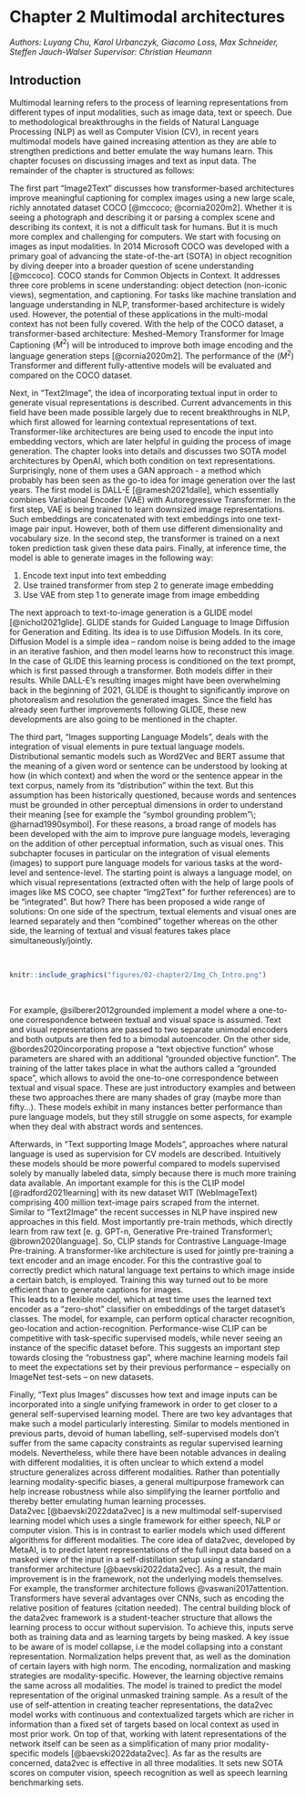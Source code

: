# Chapter 2 Multimodal architectures
*Authors: Luyang Chu, Karol Urbanczyk, Giacomo Loss, Max Schneider, Steffen Jauch-Walser*
*Supervisor: Christian Heumann*

## Introduction

Multimodal learning refers to the process of learning representations from different types of input modalities, such as image data, text or speech.
Due to methodological breakthroughs in the fields of Natural Language Processing (NLP) as well as Computer Vision (CV), in recent years multimodal models have gained increasing attention as they are able to strengthen predictions and better emulate the way humans learn.
This chapter focuses on discussing images and text as input data.
The remainder of the chapter is structured as follows:

The first part “Image2Text” discusses how transformer-based architectures improve meaningful captioning for complex images using a new large scale, richly annotated dataset COCO [@mccoco; @cornia2020m2].
Whether it is seeing a photograph and describing it or parsing a complex scene and describing its context, it is not a difficult task for humans.
But it is much more complex and challenging for computers.
We start with focusing on images as input modalities.
In 2014 Microsoft COCO was developed with a primary goal of advancing the state-of-the-art (SOTA) in object recognition by diving deeper into a broader question of scene understanding [@mccoco].
COCO stands for Common Objects in Context.
It addresses three core problems in scene understanding: object detection (non-iconic views), segmentation, and captioning.
For tasks like machine translation and language understanding in NLP, transformer-based architecture is widely used.
However, the potential of these applications in the multi-modal context has not been fully covered.
With the help of the COCO dataset, a transformer-based architecture: Meshed-Memory Transformer for Image Captioning ($M^2$) will be introduced to improve both image encoding and the language generation steps [@cornia2020m2].
The performance of the ($M^2$) Transformer and different fully-attentive models will be evaluated and compared on the COCO dataset.

Next, in "Text2Image", the idea of incorporating textual input in order to generate visual representations is described.
Current advancements in this field have been made possible largely due to recent breakthroughs in NLP, which first allowed for learning contextual representations of text.
Transformer-like architectures are being used to encode the input into embedding vectors, which are later helpful in guiding the process of image generation.
The chapter looks into details and discusses two SOTA model architectures by OpenAI, which both condition on text representations.
Surprisingly, none of them uses a GAN approach - a method which probably has been seen as the go-to idea for image generation over the last years.
The first model is DALL-E [@ramesh2021dalle], which essentially combines Variational Encoder (VAE) with Autoregressive Transformer.
In the first step, VAE is being trained to learn downsized image representations.
Such embeddings are concatenated with text embeddings into one text-image pair input.
However, both of them use different dimensionality and vocabulary size.
In the second step, the transformer is trained on a next token prediction task given these data pairs.
Finally, at inference time, the model is able to generate images in the following way:

1. Encode text input into text embedding
2. Use trained transformer from step 2 to generate image embedding
3. Use VAE from step 1 to generate image from image embedding

The next approach to text-to-image generation is a GLIDE model [@nichol2021glide].
GLIDE stands for Guided Language to Image Diffusion for Generation and Editing.
Its idea is to use Diffusion Models.
In its core, Diffusion Model is a simple idea – random noise is being added to the image in an iterative fashion, and then model learns how to reconstruct this image.
In the case of GLIDE this learning process is conditioned on the text prompt, which is first passed through a transformer.
Both models differ in their results.
While DALL-E’s resulting images might have been overwhelming back in the beginning of 2021, GLIDE is thought to significantly improve on photorealism and resolution the generated images.
Since the field has already seen further improvements following GLIDE, these new developments are also going to be mentioned in the chapter.

The third part, “Images supporting Language Models”, deals with the integration of visual elements in pure textual language models.
Distributional semantic models such as Word2Vec and BERT assume that the meaning of a given word or sentence can be understood by looking at how (in which context) and when the word or the sentence appear in the text corpus, namely from its “distribution” within the text.
But this assumption has been historically questioned, because words and sentences must be grounded in other perceptual dimensions in order to understand their meaning [see for example the “symbol grounding problem”\; @harnad1990symbol].
For these reasons, a broad range of models has been developed with the aim to improve pure language models, leveraging on the addition of other perceptual information, such as visual ones.
This subchapter focuses in particular on the integration of visual elements (images) to support pure language models for various tasks at the word-level and sentence-level.
The starting point is always a language model, on which visual representations (extracted often with the help of large pools of images like MS COCO, see chapter "Img2Text" for further references) are to be “integrated”.
But how?
There has been proposed a wide range of solutions:
On one side of the spectrum, textual elements and visual ones are learned separately and then “combined” together whereas on the other side, the learning of textual and visual features takes place simultaneously/jointly.

<br>
```r
knitr::include_graphics("figures/02-chapter2/Img_Ch_Intro.png")
```
<br>

For example, @silberer2012grounded implement a model where a one-to-one correspondence between textual and visual space is assumed.
Text and visual representations are passed to two separate unimodal encoders and both outputs are then fed to a bimodal autoencoder.
On the other side, @bordes2020incorporating propose a “text objective function” whose parameters are shared with an additional “grounded objective function”.
The training of the latter takes place in what the authors called a “grounded space”, which allows to avoid the one-to-one correspondence between textual and visual space.
These are just introductory examples and between these two approaches there are many shades of gray (maybe more than fifty…).
These models exhibit in many instances better performance than pure language models, but they still struggle on some aspects, for example when they deal with abstract words and sentences.

Afterwards, in “Text supporting Image Models”, approaches where natural language is used as supervision for CV models are described.
Intuitively these models should be more powerful compared to models supervised solely by manually labeled data, simply because there is much more training data available.
An important example for this is the CLIP model [@radford2021learning] with its new dataset WIT (WebImageText) comprising 400 million text-image pairs scraped from the internet. \
Similar to "Text2Image" the recent successes in NLP have inspired new approaches in this field.
Most importantly pre-train methods, which directly learn from raw text [e. g. GPT-n, Generative Pre-trained Transformer\; @brown2020language].
So, CLIP stands for Contrastive Language-Image Pre-training.
A transformer-like architecture is used for jointly pre-training a text encoder and an image encoder.
For this the contrastive goal to correctly predict which natural language text pertains to which image inside a certain batch, is employed.
Training this way turned out to be more efficient than to generate captions for images. \
This leads to a flexible model, which at test time uses the learned text encoder as a “zero-shot” classifier on embeddings of the target dataset’s classes.
The model, for example, can perform optical character recognition, geo-location and action-recognition.
Performance-wise CLIP can be competitive with task-specific supervised models, while never seeing an instance of the specific dataset before.
This suggests an important step towards closing the “robustness gap”, where machine learning models fail to meet the expectations set by their previous performance -- especially on ImageNet test-sets -- on new datasets.

Finally, “Text plus Images” discusses how text and image inputs can be incorporated into a single unifying framework in order to get closer to a general self-supervised learning model.
There are two key advantages that make such a model particularly interesting.
Similar to models mentioned in previous parts, devoid of human labelling, self-supervised models don't suffer from the same capacity constraints as regular supervised learning models.
Nevertheless, while there have been notable advances in dealing with different modalities, it is often unclear to which extend a model structure generalizes across different modalities.
Rather than potentially learning modality-specific biases, a general multipurpose framework can help increase robustness while also simplifying the learner portfolio and thereby better emulating human learning processes. \
Data2vec [@baevski2022data2vec] is a new multimodal self-supervised learning model which uses a single framework for either speech, NLP or computer vision.
This is in contrast to earlier models which used different algorithms for different modalities.
The core idea of data2vec, developed by MetaAI, is to predict latent representations of the full input data based on a masked view of the input in a self-distillation setup using a standard transformer architecture [@baevski2022data2vec].
As a result, the main improvement is in the framework, not the underlying models themselves.
For example, the transformer architecture follows @vaswani2017attention.
Transformers have several advantages over CNNs, such as encoding the relative position of features (citation needed).
The central building block of the data2vec framework is a student-teacher structure that allows the learning process to occur without supervision.
To achieve this, inputs serve both as training data and as learning targets by being masked.
A key issue to be aware of is model collapse, i.e the model collapsing into a constant representation.
Normalization helps prevent that, as well as the domination of certain layers with high norm.
The encoding, normalization and masking strategies are modality-specific.
However, the learning objective remains the same across all modalities.
The model is trained to predict the model representation of the original unmasked training sample.
As a result of the use of self-attention in creating teacher representations, the data2vec model works with continuous and contextualized targets which are richer in information than a fixed set of targets based on local context as used in most prior work.
On top of that, working with latent representations of the network itself can be seen as a simplification of many prior modality-specific models [@baevski2022data2vec].
As far as the results are concerned, data2vec is effective in all three modalities.
It sets new SOTA scores on computer vision, speech recognition as well as speech learning benchmarking sets.

